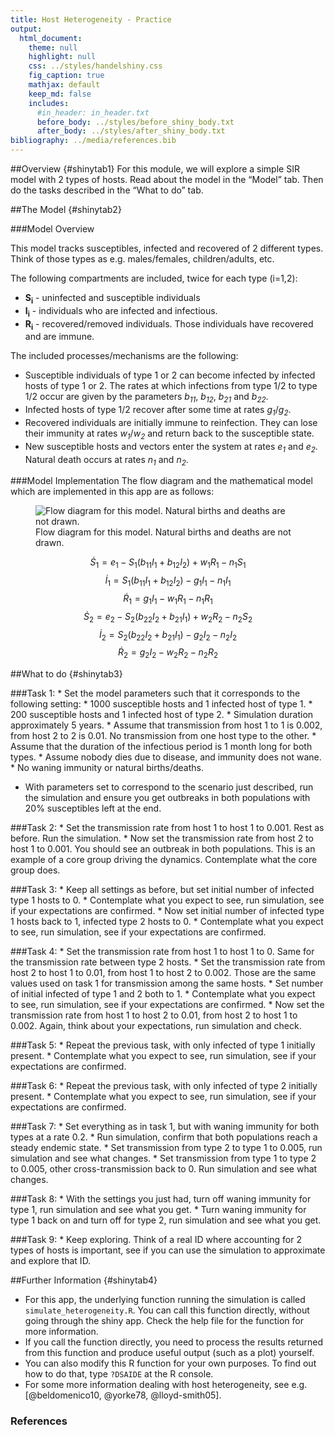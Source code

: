 ```yaml
---
title: Host Heterogeneity - Practice
output:
  html_document:
    theme: null
    highlight: null
    css: ../styles/handelshiny.css
    fig_caption: true
    mathjax: default 
    keep_md: false
    includes:
      #in_header: in_header.txt
      before_body: ../styles/before_shiny_body.txt
      after_body: ../styles/after_shiny_body.txt 
bibliography: ../media/references.bib
---
```


##Overview {#shinytab1}
For this module, we will explore a simple SIR model with 2 types of hosts. Read about the model in the "Model" tab. Then do the tasks described in the "What to do" tab.

##The Model {#shinytab2}

###Model Overview

This model tracks susceptibles, infected and recovered of 2 different types. Think of those types as e.g. males/females, children/adults, etc. 

The following compartments are included, twice for each type (i=1,2):  

* **S~i~** - uninfected and susceptible individuals 
* **I~i~** - individuals who are infected and infectious.
* **R~i~** - recovered/removed individuals. Those individuals have recovered and are immune. 


The included processes/mechanisms are the following:

* Susceptible individuals of type 1 or 2 can become infected by infected hosts of type 1 or 2. The rates at which infections from type 1/2 to type 1/2 occur are given by the parameters _b~11~_, _b~12~_, _b~21~_ and _b~22~_. 
* Infected hosts of type 1/2 recover after some time at rates _g~1~_/_g~2~_. 
* Recovered individuals are initially immune to reinfection. They can lose their immunity at rates _w~1~_/_w~2~_ and return back to the susceptible state. 
* New susceptible hosts and vectors enter the system at rates _e~1~_ and _e~2~_. Natural death occurs at rates _n~1~_ and _n~2~_. 



###Model Implementation
The flow diagram and the mathematical model which are implemented in this app are as follows:

![Flow diagram for this model. Natural births and deaths are not drawn.](../media/heterogeneitymodel.png)

$$\dot S_1 = e_1 - S_1 (b_{11} I_1 + b_{12} I_2) + w_1 R_1 - n_1 S_1 $$ 
$$\dot I_1 =  S_1 (b_{11} I_1 + b_{12} I_2) - g_1 I_1 - n_1 I_1 $$ 
$$\dot R_1 = g_1 I_1 - w_1 R_1 - n_1 R_1$$
$$\dot S_2 = e_2 - S_2 (b_{22} I_2 + b_{21} I_1) + w_2 R_2 - n_2 S_2 $$ 
$$\dot I_2 =  S_2 (b_{22} I_2 + b_{21} I_1) - g_2 I_2 - n_2 I_2 $$ 
$$\dot R_2 = g_2 I_2 - w_2 R_2 - n_2 R_2$$




##What to do {#shinytab3}


###Task 1: 
* Set the model parameters such that it corresponds to the following setting: 
    * 1000 susceptible hosts and 1 infected host of type 1.
    * 200 susceptible hosts and 1 infected host of type 2.
    * Simulation duration approximately 5 years.
    * Assume that transmission from host 1 to 1 is 0.002, from host 2 to 2 is 0.01. No transmission from one host type to the other.
    * Assume that the duration of the infectious period is 1 month long for both types. 
    * Assume nobody dies due to disease, and immunity does not wane.
    * No waning immunity or natural births/deaths.
    
* With parameters set to correspond to the scenario just described, run the simulation and ensure you get outbreaks in both populations with 20% susceptibles left at the end.

###Task 2: 
* Set the transmission rate from host 1 to host 1 to 0.001. Rest as before. Run the simulation.
* Now set the transmission rate from host 2 to host 1 to 0.001. You should see an outbreak in both populations. This is an example of a core group driving the dynamics. Contemplate what the core group does.

###Task 3: 
* Keep all settings as before, but set initial number of infected type 1 hosts to 0. 
* Contemplate what you expect to see, run simulation, see if your expectations are confirmed.
* Now set initial number of infected type 1 hosts back to 1, infected type 2 hosts to 0. 
* Contemplate what you expect to see, run simulation, see if your expectations are confirmed.

###Task 4: 
* Set the transmission rate from host 1 to host 1 to 0. Same for the transmission rate between type 2 hosts. 
* Set the transmission rate  from host 2 to host 1 to 0.01, from host 1 to host 2 to 0.002. Those are the same values used on task 1 for transmission among the same hosts. 
* Set number of initial infected of type 1 and 2 both to 1.
* Contemplate what you expect to see, run simulation, see if your expectations are confirmed.
* Now set the transmission rate from host 1 to host 2 to 0.01, from host 2 to host 1 to 0.002. Again, think about your expectations, run simulation and check.

###Task 5: 
* Repeat the previous task, with only infected of type 1 initially present.
* Contemplate what you expect to see, run simulation, see if your expectations are confirmed.

###Task 6: 
* Repeat the previous task, with only infected of type 2 initially present.
* Contemplate what you expect to see, run simulation, see if your expectations are confirmed.

###Task 7: 
* Set everything as in task 1, but with waning immunity for both types at a rate 0.2.
* Run simulation, confirm that both populations reach a steady endemic state.
* Set transmission from type 2 to type 1 to 0.005, run simulation and see what changes.
* Set transmission from type 1 to type 2 to 0.005, other cross-transmission back to 0. Run simulation and see what changes.

###Task 8: 
* With the settings you just had, turn off waning immunity for type 1, run simulation and see what you get.
* Turn waning immunity for type 1 back on and turn off for type 2, run simulation and see what you get.

###Task 9: 
* Keep exploring. Think of a real ID where accounting for 2 types of hosts is important, see if you can use the simulation to approximate and explore that ID.

  


##Further Information {#shinytab4}

* For this app, the underlying function running the simulation is called `simulate_heterogeneity.R`. You can call this function directly, without going through the shiny app. Check the help file for the function for more information. 
* If you call the function directly, you need to process the results returned from this function and produce useful output (such as a plot) yourself. 
* You can also modify this R function for your own purposes. To find out how to do that, type `?DSAIDE` at the R console.
* For some more information dealing with host heterogeneity, see e.g. [@beldomenico10, @yorke78, @lloyd-smith05].

### References
